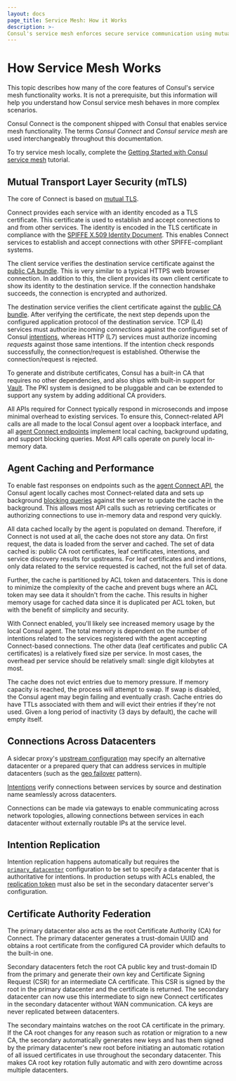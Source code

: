 ```yaml
---
layout: docs
page_title: Service Mesh: How it Works
description: >-
Consul's service mesh enforces secure service communication using mutual TLS (mTLS) encryption and explicit authorization. Learn how the service mesh certificate authorities, intentions, and agents work together in the ""Connect"" subsystem to provide Consul’s service mesh capabilities.
---
```


# How Service Mesh Works

This topic describes how many of the core features of Consul's service mesh functionality works.
It is not a prerequisite,
but this information will help you understand how Consul service mesh behaves in more complex scenarios.

Consul Connect is the component shipped with Consul that enables service mesh functionality. The terms _Consul Connect_ and _Consul service mesh_ are used interchangeably throughout this documentation.

To try service mesh locally, complete the [Getting Started with Consul service
mesh](https://learn.hashicorp.com/tutorials/consul/service-mesh?utm_source=docs)
tutorial.

## Mutual Transport Layer Security (mTLS)

The core of Connect is based on [mutual TLS](https://en.wikipedia.org/wiki/Mutual_authentication).

Connect provides each service with an identity encoded as a TLS certificate.
This certificate is used to establish and accept connections to and from other
services. The identity is encoded in the TLS certificate in compliance with
the [SPIFFE X.509 Identity Document](https://github.com/spiffe/spiffe/blob/master/standards/X509-SVID.md).
This enables Connect services to establish and accept connections with
other SPIFFE-compliant systems.

The client service verifies the destination service certificate
against the [public CA bundle](/api-docs/connect/ca#list-ca-root-certificates).
This is very similar to a typical HTTPS web browser connection. In addition
to this, the client provides its own client certificate to show its
identity to the destination service. If the connection handshake succeeds,
the connection is encrypted and authorized.

The destination service verifies the client certificate against the [public CA
bundle](/api-docs/connect/ca#list-ca-root-certificates). After verifying the
certificate, the next step depends upon the configured application protocol of
the destination service. TCP (L4) services must authorize incoming _connections_
against the configured set of Consul [intentions](/docs/connect/intentions),
whereas HTTP (L7) services must authorize incoming _requests_ against those same
intentions. If the intention check responds successfully, the
connection/request is established. Otherwise the connection/request is
rejected.

To generate and distribute certificates, Consul has a built-in CA that
requires no other dependencies, and
also ships with built-in support for [Vault](/docs/connect/ca/vault). The PKI system is designed to be pluggable
and can be extended to support any system by adding additional CA providers.

All APIs required for Connect typically respond in microseconds and impose
minimal overhead to existing services. To ensure this, Connect-related API calls
are all made to the local Consul agent over a loopback interface, and all [agent
Connect endpoints](/api-docs/agent/connect) implement local caching, background
updating, and support blocking queries. Most API calls operate on purely local
in-memory data.

## Agent Caching and Performance

To enable fast responses on endpoints such as the [agent Connect
API](/api-docs/agent/connect), the Consul agent locally caches most Connect-related
data and sets up background [blocking queries](/api-docs/features/blocking) against
the server to update the cache in the background. This allows most API calls
such as retrieving certificates or authorizing connections to use in-memory
data and respond very quickly.

All data cached locally by the agent is populated on demand. Therefore, if
Connect is not used at all, the cache does not store any data. On first request,
the data is loaded from the server and cached. The set of data cached is: public
CA root certificates, leaf certificates, intentions, and service discovery
results for upstreams. For leaf certificates and intentions, only data related
to the service requested is cached, not the full set of data.

Further, the cache is partitioned by ACL token and datacenters. This is done
to minimize the complexity of the cache and prevent bugs where an ACL token
may see data it shouldn't from the cache. This results in higher memory usage
for cached data since it is duplicated per ACL token, but with the benefit
of simplicity and security.

With Connect enabled, you'll likely see increased memory usage by the
local Consul agent. The total memory is dependent on the number of intentions
related to the services registered with the agent accepting Connect-based
connections. The other data (leaf certificates and public CA certificates)
is a relatively fixed size per service. In most cases, the overhead per
service should be relatively small: single digit kilobytes at most.

The cache does not evict entries due to memory pressure. If memory capacity
is reached, the process will attempt to swap. If swap is disabled, the Consul
agent may begin failing and eventually crash. Cache entries do have TTLs
associated with them and will evict their entries if they're not used. Given
a long period of inactivity (3 days by default), the cache will empty itself.

## Connections Across Datacenters

A sidecar proxy's [upstream configuration](/docs/connect/registration/service-registration#upstream-configuration-reference)
may specify an alternative datacenter or a prepared query that can address services
in multiple datacenters (such as the [geo failover](https://learn.hashicorp.com/tutorials/consul/automate-geo-failover) pattern).

[Intentions](/docs/connect/intentions) verify connections between services by
source and destination name seamlessly across datacenters.

Connections can be made via gateways to enable communicating across network
topologies, allowing connections between services in each datacenter without
externally routable IPs at the service level.

## Intention Replication

Intention replication happens automatically but requires the
[`primary_datacenter`](/docs/agent/config/config-files#primary_datacenter)
configuration to be set to specify a datacenter that is authoritative
for intentions. In production setups with ACLs enabled, the
[replication token](/docs/agent/config/config-files#acl_tokens_replication) must also
be set in the secondary datacenter server's configuration.

## Certificate Authority Federation

The primary datacenter also acts as the root Certificate Authority (CA) for Connect.
The primary datacenter generates a trust-domain UUID and obtains a root certificate
from the configured CA provider which defaults to the built-in one.

Secondary datacenters fetch the root CA public key and trust-domain ID from the
primary and generate their own key and Certificate Signing Request (CSR) for an
intermediate CA certificate. This CSR is signed by the root in the primary
datacenter and the certificate is returned. The secondary datacenter can now use
this intermediate to sign new Connect certificates in the secondary datacenter
without WAN communication. CA keys are never replicated between datacenters.

The secondary maintains watches on the root CA certificate in the primary. If the
CA root changes for any reason such as rotation or migration to a new CA, the
secondary automatically generates new keys and has them signed by the primary
datacenter's new root before initiating an automatic rotation of all issued
certificates in use throughout the secondary datacenter. This makes CA root key
rotation fully automatic and with zero downtime across multiple datacenters.
